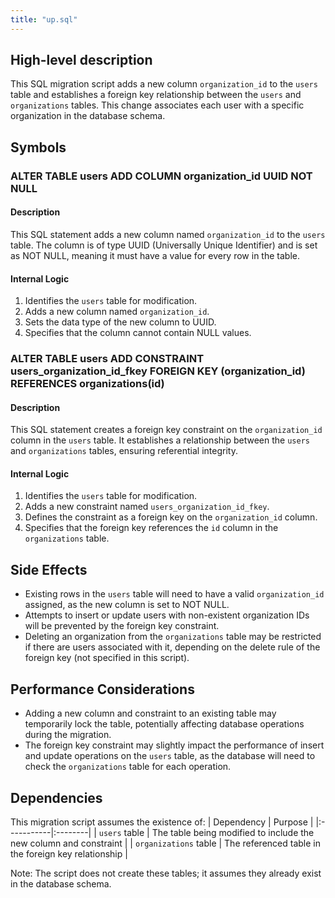 ```yaml
---
title: "up.sql"
---
```


## High-level description
This SQL migration script adds a new column `organization_id` to the `users` table and establishes a foreign key relationship between the `users` and `organizations` tables. This change associates each user with a specific organization in the database schema.

## Symbols

### ALTER TABLE users ADD COLUMN organization_id UUID NOT NULL
#### Description
This SQL statement adds a new column named `organization_id` to the `users` table. The column is of type UUID (Universally Unique Identifier) and is set as NOT NULL, meaning it must have a value for every row in the table.

#### Internal Logic
1. Identifies the `users` table for modification.
2. Adds a new column named `organization_id`.
3. Sets the data type of the new column to UUID.
4. Specifies that the column cannot contain NULL values.

### ALTER TABLE users ADD CONSTRAINT users_organization_id_fkey FOREIGN KEY (organization_id) REFERENCES organizations(id)
#### Description
This SQL statement creates a foreign key constraint on the `organization_id` column in the `users` table. It establishes a relationship between the `users` and `organizations` tables, ensuring referential integrity.

#### Internal Logic
1. Identifies the `users` table for modification.
2. Adds a new constraint named `users_organization_id_fkey`.
3. Defines the constraint as a foreign key on the `organization_id` column.
4. Specifies that the foreign key references the `id` column in the `organizations` table.

## Side Effects
- Existing rows in the `users` table will need to have a valid `organization_id` assigned, as the new column is set to NOT NULL.
- Attempts to insert or update users with non-existent organization IDs will be prevented by the foreign key constraint.
- Deleting an organization from the `organizations` table may be restricted if there are users associated with it, depending on the delete rule of the foreign key (not specified in this script).

## Performance Considerations
- Adding a new column and constraint to an existing table may temporarily lock the table, potentially affecting database operations during the migration.
- The foreign key constraint may slightly impact the performance of insert and update operations on the `users` table, as the database will need to check the `organizations` table for each operation.

## Dependencies
This migration script assumes the existence of:
| Dependency | Purpose |
|:-----------|:--------|
| `users` table | The table being modified to include the new column and constraint |
| `organizations` table | The referenced table in the foreign key relationship |

Note: The script does not create these tables; it assumes they already exist in the database schema.